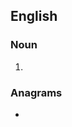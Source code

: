 ==English==

===Noun===
{{head|en|noun plural form}}

# {{plural of|loggia|lang=en}}

===Anagrams===
* {{anagrams|en|Gaglios}}